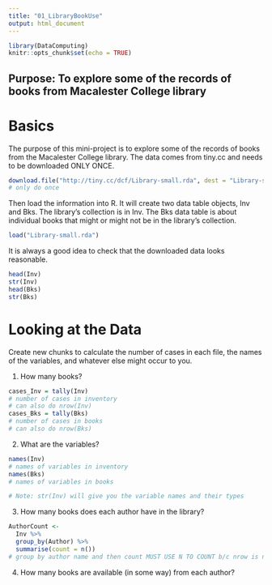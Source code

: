 ```yaml
---
title: "01_LibraryBookUse"
output: html_document
---
```


```r
library(DataComputing)
knitr::opts_chunk$set(echo = TRUE)
```

## Purpose: To explore some of the records of books from Macalester College library

# Basics
The purpose of this mini-project is to explore some of the records of books from the Macalester College library. The data comes from tiny.cc and needs to be downloaded ONLY ONCE.
```r
download.file("http://tiny.cc/dcf/Library-small.rda", dest = "Library-small.rda")
# only do once
```

Then load the information into R. It will create two data table objects, Inv and Bks. The library's collection is in Inv. The Bks data table is about individual books that might or might not be in the library's collection.
```r
load("Library-small.rda")
```

It is always a good idea to check that the downloaded data looks reasonable.
```r
head(Inv)
str(Inv)
head(Bks)
str(Bks)
```

# Looking at the Data

Create new chunks to calculate the number of cases in each file, the names of the variables, and whatever else might occur to you.

1. How many books?
```r
cases_Inv = tally(Inv)
# number of cases in inventory
# can also do nrow(Inv)
cases_Bks = tally(Bks)
# number of cases in books
# can also do nrow(Bks)
```

2. What are the variables?
```r
names(Inv)
# names of variables in inventory
names(Bks)
# names of variables in books

# Note: str(Inv) will give you the variable names and their types
```

3. How many books does each author have in the library?
```r
AuthorCount <-
  Inv %>%
  group_by(Author) %>%
  summarise(count = n())
# group by author name and then count MUST USE N TO COUNT b/c nrow is not a reduction verb
```

4. How many books are available (in some way) from each author?